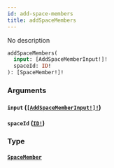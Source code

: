 ```yaml
---
id: add-space-members
title: addSpaceMembers
---
```


No description

```graphql
addSpaceMembers(
  input: [AddSpaceMemberInput!]!
  spaceId: ID!
): [SpaceMember!]!

```

### Arguments

#### `input` ([`[AddSpaceMemberInput!]!`](/docs/graphql/inputs/add-space-member-input))

#### `spaceId` ([`ID!`](/docs/graphql/scalars/id))

### Type

#### [`SpaceMember`](/docs/graphql/objects/space-member)
